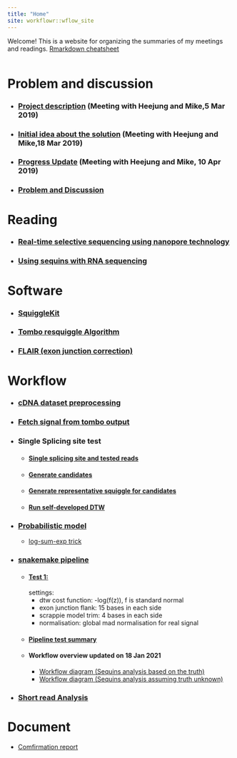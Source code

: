 ```yaml
---
title: "Home"
site: workflowr::wflow_site
---
```


Welcome! This is a website for organizing the summaries of my meetings and readings.
[Rmarkdown cheatsheet](cheatsheat.html)

<style>
.column-left{
  float: left;
  width: 100%;
  text-align: left;
}
.column-center{
  display: inline-block;
  width: 100%;
  text-align: center;
}
.column-right{
  float: right;
  width: 20%;
  text-align: right;
}
</style>



<div class="column-left">
# Problem and discussion
* ### [Project description](5_Mar_with_HJ_and_MK_.html) (Meeting with Heejung and Mike,5 Mar 2019)
* ### [Initial idea about the solution](18_Mar_with_HJ_and_MK.html) (Meeting with Heejung and Mike,18 Mar 2019)
* ### [Progress Update](10_Apr_Meeting_Summary.html) (Meeting with Heejung and Mike, 10 Apr 2019)
* ### [Problem and Discussion](Problem_and_Discussion.html)

# Reading
* ### [Real-time selective sequencing using nanopore technology](Matthew_2016.html)
* ### [Using sequins with RNA sequencing](Using_sequins_with_RNA_sequencing.html)

# Software
* ### [SquiggleKit](SquiggleKit.html)
* ### [Tombo resquiggle Algorithm](Tombo_resquiggle.html)
* ### [FLAIR (exon junction correction)](FLAIR.html)

# Workflow
* ### [cDNA dataset preprocessing](cDNA_data_preprocessing.html)
* ### [Fetch signal from tombo output](fetch_single_from_tombo.html)
* ### Single Splicing site test
  * #### [Single splicing site and tested reads](cDNA_R1_102_1.html)
  * #### [Generate candidates](candidate_generator.html)
  * #### [Generate representative squiggle for candidates](get_representative_squiggle.html)
  * #### [Run self-developed DTW](self_developed_DTW.html)
  
* ### [Probabilistic model](probabilistic_model.html)
  - [log-sum-exp trick](log-sum-exp.html)

* ### [snakemake pipeline](snakemake_pipline.html)
  * #### [Test 1:](f15_t4_mad_norm.html)
    settings:
      *   dtw cost function: -log(f(z)), f is standard normal
      *   exon junction flank: 15 bases in each side
      *   scrappie model trim: 4 bases in each side
      *   normalisation: global mad normalisation for real signal
  * #### [Pipeline test summary](pipeline_test_summary.html)
  * #### Workflow overview updated on 18 Jan 2021
      *   [Workflow diagram (Sequins analysis based on the truth)](Workflow_Diagram.pdf)
      *   [Workflow diagram (Sequins analysis assuming truth unknown)](Workflow_Diagram2.pdf)
      

* ### [Short read Analysis](Short_Read_preprocessing.html)

# Document

* [Comfirmation report](Confirmation_Report_Yupei.pdf)

</div>

```r
* #### [Inaccurate transcript checking](inaccurate_transcript_checking.html)
  
```

